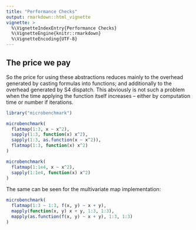 ```yaml
---
title: "Performance Checks"
output: rmarkdown::html_vignette
vignette: >
  %\VignetteIndexEntry{Performance Checks}
  %\VignetteEngine{knitr::rmarkdown}
  %\VignetteEncoding{UTF-8}
---
```


## The price we pay

So the price for using these abstractions reduces mainly to the overhead 
generated by casting formulas into functions; and additionally to the overhead
generated by S4 dispatch. This abviously is not such a problem when the time
applying the function itself increases -- either by computation time or number
if iterations.

```r
library("microbenchmark")

microbenchmark(
  flatmap(1:3, x ~ x^2),
  sapply(1:3, function(x) x^2),
  sapply(1:3, as.function(x ~ x^2)),
  flatmap(1:3, function(x) x^2)
)

microbenchmark(
  flatmap(1:1e4, x ~ x^2),
  sapply(1:1e4, function(x) x^2)
)
```

The same can be seen for the multivariate map implementation:

```r
microbenchmark(
  flatmap(1:3 ~ 1:3, f(x, y) ~ x + y),
  mapply(function(x, y) x + y, 1:3, 1:3),
  mapply(as.function(f(x, y) ~ x + y), 1:3, 1:3)
)
```

